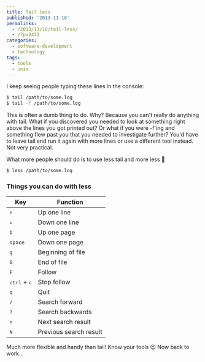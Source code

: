 ---
title: Tail less
published: '2013-11-18'
permalinks:
  - /2013/11/18/tail-less/
  - /?p=2432
categories:
  - software-development
  - technology
tags:
  - tools
  - unix
---

I keep seeing people typing these lines in the console:

```bash
$ tail /path/to/some.log
$ tail -f /path/to/some.log
```

This is often a dumb thing to do. Why? Because you can't really do anything with tail. What if you discovered you needed to look at something right above the lines you got printed out? Or what if you were -f'ing and something flew past you that you needed to investigate further? You'd have to leave tail and run it again with more lines or use a different tool instead. Not very practical.

What more people should do is to use less tail and more less 🙂

```bash
$ less /path/to/some.log
```

### Things you can do with less

| Key                            | Function               |
| ------------------------------ | ---------------------- |
| <kbd>↑</kbd>                   | Up one line            |
| <kbd>↓</kbd>                   | Down one line          |
| <kbd>b</kbd>                   | Up one page            |
| <kbd>space</kbd>               | Down one page          |
| <kbd>g</kbd>                   | Beginning of file      |
| <kbd>G</kbd>                   | End of file            |
| <kbd>F</kbd>                   | Follow                 |
| <kbd>ctrl</kbd> + <kbd>c</kbd> | Stop follow            |
| <kbd>q</kbd>                   | Quit                   |
| <kbd>/</kbd>                   | Search forward         |
| <kbd>?</kbd>                   | Search backwards       |
| <kbd>n</kbd>                   | Next search result     |
| <kbd>N</kbd>                   | Previous search result |

Much more flexible and handy than tail! Know your tools 😉 Now back to work...

